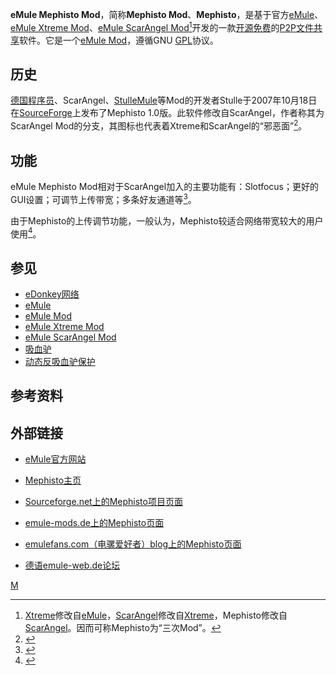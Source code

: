 {{noteTA
|G1=IT
}}
{{lowercase}}
{{Infobox Software
| name = eMule Mephisto Mod
| logo = [[File:Mephisto_logopic.jpg|170px]]
| screenshot = [[File:Mephisto_screenshot.png|300px]]
| caption = eMule Mephisto Mod 2.2界面
| collapsible =
| author = Stulle
| developer = Stulle
| released = {{release date and age|mf=yes|2007|10|18}}
| latest release version =
| latest release date =
| latest preview version =
| latest preview date =
| frequently updated = Yes <!--发布版本更新？请不要编辑本页，只需点击版本号码！Release version update? Don't edit this page, just click on the version number!-->
| programming language = [[C++|C++]]
| operating system = [[Microsoft_Windows|Microsoft Windows]]
| platform =
| size =
| language = 多种语言（43种）
| status = 正在开发
| genre = [[P2P|P2P]][[文件共享|文件共享]]
| license = [[GNU通用公共许可证|GNU通用公共许可证]]
| website = [http://mephisto.emule-web.de/ http://mephisto.emule-web.de/]
}}
'''eMule Mephisto Mod'''，简称'''Mephisto Mod'''、'''Mephisto'''，是基于官方[[eMule|eMule]]、[[eMule_Xtreme_Mod|eMule Xtreme Mod]]、[[eMule_ScarAngel_Mod|eMule ScarAngel Mod]]<ref>[[eMule_Xtreme_Mod|Xtreme]]修改自[[eMule|eMule]]，[[eMule_ScarAngel_Mod|ScarAngel]]修改自[[eMule_Xtreme_Mod|Xtreme]]，Mephisto修改自[[eMule_ScarAngel_Mod|ScarAngel]]。因而可称Mephisto为“三次Mod”。</ref>开发的一款[[开源软件|开源]][[免费软件|免费]]的[[P2P|P2P]][[文件共享|文件共享]]软件。它是一个[[eMule_Mod|eMule Mod]]，遵循GNU [[GPL|GPL]]协议。

== 历史 ==
[[德国|德国]][[程序员|程序员]]、ScarAngel、[[eMule_StulleMule_Mod|StulleMule]]等Mod的开发者Stulle于2007年10月18日在[[SourceForge|SourceForge]]上发布了Mephisto 1.0版。此软件修改自ScarAngel，作者称其为ScarAngel Mod的分支，其图标也代表着Xtreme和ScarAngel的“邪恶面”<ref>{{cite web | language = en | publisher =  | title = eMule Mephisto mod :: Home | url = http://mephisto.emule-web.de/ | author = Stulle | date =  | accessdate = 2010-03-28 | archive-date = 2010-10-09 | archive-url = https://web.archive.org/web/20101009131547/http://mephisto.emule-web.de/ | dead-url = no }}</ref>。

== 功能 ==
eMule Mephisto Mod相对于ScarAngel加入的主要功能有：Slotfocus；更好的GUI设置；可调节上传带宽；多条好友通道等<ref>{{cite web| title=Mephisto, eMulefans.com| url=http://emulefans.com/news/emule/mephisto/| accessdate=2010-03-28| archive-url=https://web.archive.org/web/20100705124806/http://emulefans.com/news/emule/mephisto/| archive-date=2010-07-05| dead-url=yes}}</ref>。

由于Mephisto的上传调节功能，一般认为，Mephisto较适合网络带宽较大的用户使用<ref>{{cite web| title=eMule 0.49c Mephisto v2.2釋出| url=http://emulefans.com/emule-049c-mephisto-v22/| accessdate=2010-03-28| archive-url=https://web.archive.org/web/20100919112723/http://emulefans.com/emule-049c-mephisto-v22/| archive-date=2010-09-19| dead-url=yes}}</ref>。

== 参见 ==
* [[eDonkey网络|eDonkey网络]]
* [[eMule|eMule]]
* [[eMule_Mod|eMule Mod]]
* [[eMule_Xtreme_Mod|eMule Xtreme Mod]]
* [[eMule_ScarAngel_Mod|eMule ScarAngel Mod]]
* [[吸血驴|吸血驴]]
* [[动态反吸血驴保护|动态反吸血驴保护]]

==参考资料==
{{Reflist}}

== 外部链接 ==
* [http://www.emule-project.net/ eMule官方网站]{{Wayback|url=http://www.emule-project.net/ |date=20080807114012 }}
* {{en}}[http://mephisto.emule-web.de/ Mephisto主页]{{Wayback|url=http://mephisto.emule-web.de/ |date=20101009131547 }}
* {{en}}[http://sourceforge.net/projects/mephisto/ Sourceforge.net上的Mephisto项目页面]{{Wayback|url=http://sourceforge.net/projects/mephisto/ |date=20100518141347 }}
* {{de}}[http://www.emule-mods.de/?mods=Mephisto emule-mods.de上的Mephisto页面]{{Wayback|url=http://www.emule-mods.de/?mods=Mephisto |date=20100706005143 }}
* [https://web.archive.org/web/20100705124806/http://emulefans.com/news/emule/mephisto/ emulefans.com（电骡爱好者）blog上的Mephisto页面]
* {{de}}[http://www.emule-web.de/board/ 德语emule-web.de论坛]{{Wayback|url=http://www.emule-web.de/board/ |date=20100330125556 }}

[[Category:eMule|M]]

{{eDonkey网络}}